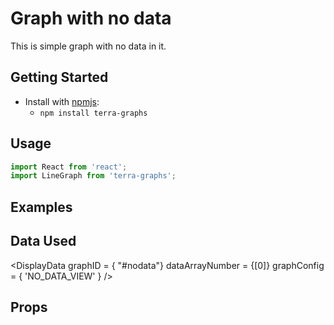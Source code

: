 
# Graph with no data

This is simple graph with no data in it.

## Getting Started

- Install with [npmjs](https://www.npmjs.com):
  - `npm install terra-graphs`

## Usage

```jsx
import React from 'react';
import LineGraph from 'terra-graphs';
```
## Examples
<LineGraph />

## Data Used
<DisplayData graphID = { "#nodata"} dataArrayNumber = {[0]} graphConfig = { 'NO_DATA_VIEW' } />

## Props
<PropsTable />